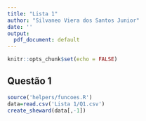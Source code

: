 ```yaml
---
title: "Lista 1"
author: "Silvaneo Viera dos Santos Junior"
date: ''
output:
  pdf_document: default
---
```


```r
knitr::opts_chunk$set(echo = FALSE)

```

## Questão 1

```r
source('helpers/funcoes.R')
data=read.csv('Lista 1/Q1.csv')
create_sheward(data[,-1])
```
